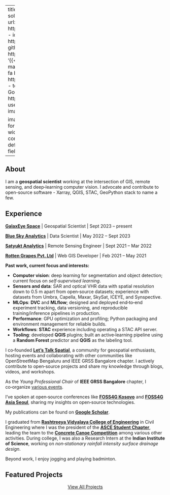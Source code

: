 ::: .column-screen-left


---
title: "Aman Bagrecha"
about:
    template: solana
    links:
        - icon: linkedin
          text: LinkedIn
          url: https://www.linkedin.com/in/amanbagrecha/
        - icon: twitter
          text: Twitter
          url: https://twitter.com/aman_bagrecha
        - icon: github
          text: Github
          url: https://github.com/amanbagrecha
        - text: '{{< fa envelope >}} Email'
          url: mailto:jainaman588@gmail.com
        - text: '{{< fa brands orcid >}} ORCID'
          url: https://orcid.org/0000-0003-2931-0777
        - text: '{{< fa brands google-scholar >}} Google Scholar'
          url: https://scholar.google.com/citations?user=h0CeG6AAAAAJ
    image-width: 15em
    image-shape: rounded

image: img/profile.jpeg
comments: false
format:
  html:
    page-layout: full
    grid: 
      body-width: 850px
listing:
  - id: featured-projects
    contents: "projects/gallery.yaml"
    type: default
    max-items: 3
    sort: "date desc"
    fields: [image, title, description]
---

## About

I am a **geospatial scientist** working at the intersection of GIS, remote sensing, and deep‑learning computer vision. I advocate and contribute to open-source software - Xarray, QGIS, STAC, GeoPython stack to name a few.


## Experience

**[GalaxEye Space](https://www.galaxeye.space/)** | Geospatial Scientist | Sept 2023 – present

**[Blue Sky Analytics](https://blueskyhq.io/)** | Data Scientist | May 2022 – Sept 2023

**[Satyukt Analytics](https://satyukt.com/)** | Remote Sensing Engineer | Sept 2021 – Mar 2022

**[Rotten Grapes Pvt. Ltd](https://rottengrapes.tech/)** | Web GIS Developer | Feb 2021 – May 2021



**Past work, current focus and interests:**

- **Computer vision**: deep learning for segmentation and object detection; current focus on *self‑supervised learning*.
- **Sensors and data**: SAR and optical VHR data with spatial resolution down to 0.5 m apart from open‑source datasets; experience with datasets from Umbra, Capella, Maxar, SkySat, ICEYE, and Synspective.
- **MLOps**: **DVC** and **MLflow**; designed and deployed end‑to‑end experiment tracking, data versioning, and reproducible training/inference pipelines in production.
- **Performance**: GPU optimization and profiling; Python packaging and environment management for reliable builds.
- **Workflows**: **STAC** experience including operating a STAC API server.
- **Tooling**: developed **QGIS** plugins; built an active‑learning pipeline using a **Random Forest** predictor and **QGIS** as the labeling tool.

I co‑founded **[Let's Talk Spatial](https://letstalkspatial.in)**, a community for geospatial enthusiasts, hosting events and collaborating with other communities like OpenStreetMap Bengaluru and IEEE GRSS Bangalore chapter. I actively contribute to open‑source projects and share my knowledge through blogs, videos, and workshops.

As the *Young Professional Chair* of **IEEE GRSS Bangalore** chapter, I co‑organize [various events](https://site.ieee.org/bangalore-grss/events_list/student-yp-events/).

I've spoken at open‑source conferences like **[FOSS4G Kosovo](https://www.youtube.com/playlist?list=PLSeJLsP3KYyuuChdOiRBY-bkmiO2e5-_z)** and **[FOSS4G Asia Seoul](https://github.com/amanbagrecha/Foss4gAsia2023)**, sharing my insights on open‑source technologies. 

My publications can be found on **[Google Scholar](https://scholar.google.com/citations?user=h0CeG6AAAAAJ)**.




I graduated from **[Rashtreeya Vidyalaya College of Engineering](https://www.rvce.edu.in/)** in Civil Engineering where I was the president of the **[ASCE Student Chapter](https://www.instagram.com/p/B7voXITBJ16)**, leading the team to the **[Concrete Canoe Competition](https://www.instagram.com/p/B3kDEZ9Bb--/)** among various other activities. During college, I was also a Research Intern at the **Indian Institute of Science**, working on *non‑stationary rainfall intensity surface drainage design*.

Beyond work, I enjoy jogging and playing badminton.

## Featured Projects

::: {#featured-projects}
:::

```{=html}
<div style="text-align: center; margin-top: 1rem;">
<a href="projects/" class="btn btn-primary">View All Projects</a>
</div>
```

::: 
